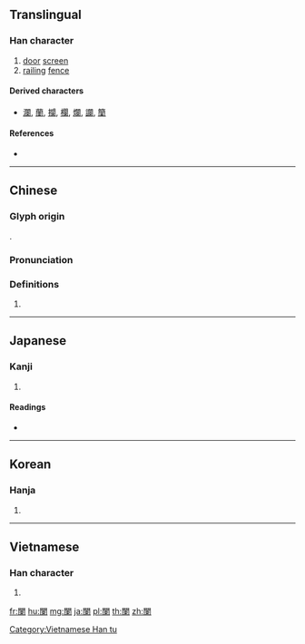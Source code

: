 {{character info/new}}
{{also|阑}}
==Translingual==

===Han character===
{{Han char|rn=169|rad=門|as=09|sn=17|four=77906|canj=ANDWF|ids=⿵門柬}}

# [[door]] [[screen]]
# [[railing]] [[fence]]

====Derived characters====
* [[瀾]], [[蘭]], [[攔]], [[欄]], [[爛]], [[讕]], [[籣]]

====References====
* {{Han ref|kx=1339.040|dkj=41433|dj=1844.080|hdz=74307.110|uh=95CC|ud=38348|bh=C1F1|bd=49649}}

----

==Chinese==
{{zh-forms|s=阑}}

===Glyph origin===
{{Han etym}}
{{Han compound|門|柬|t1=door|ls=psc}}.

===Pronunciation===
{{zh-pron
|m=lán
|c=laan4
|h=pfs=
|md=
|mn=lân
|w=
|mc=y
|oc=y
|cat=
}}

===Definitions===
{{zh-hanzi}}

# {{rfdef|lang=zh}}

----

==Japanese==

===Kanji===
{{ja-kanji|grade=|rs=門09}}

# {{defn|lang=ja|sort=門09}}

====Readings====
* {{ja-readings|on=[[らん]] (ran)|kun=[[てすり]] (tesuri), [[さえぎる]] (saegiru), [[たけなわ]] (takenawa)|nanori=}}

----

==Korean==

===Hanja===
{{ko-hanja|hangeul=[[란]]>[[난]]|eumhun=|rv=ran>nan|mr=ran>nan|y=lan>nan}}

# {{defn|lang=ko|sort=門09}}

----

==Vietnamese==

===Han character===
{{vi-readings|rs=門09| hanviet = [[làn]], [[lan]]}}

# {{defn|lang=vi|sort=門09}}

[[Category:Vietnamese Han tu]]

[[fr:闌]]
[[hu:闌]]
[[mg:闌]]
[[ja:闌]]
[[pl:闌]]
[[th:闌]]
[[zh:闌]]